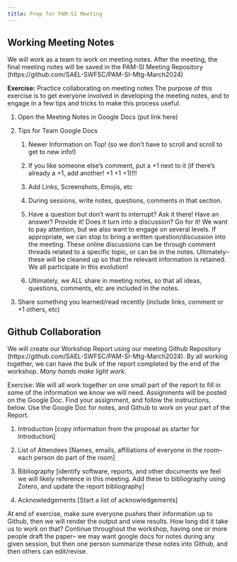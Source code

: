 ```yaml
---
title: Prep for PAM-SI Meeting
---
```


## Working Meeting Notes

We will work as a team to work on meeting notes. After the meeting, the final meeting notes will be saved in the PAM-SI Meeting Repository (https://github.com/SAEL-SWFSC/PAM-SI-Mtg-March2024)

**Exercise:** Practice collaborating on meeting notes The purpose of this exercise is to get everyone involved in developing the meeting notes, and to engage in a few tips and tricks to make this process useful.

1.  Open the Meeting Notes in Google Docs (put link here)

2.  Tips for Team Google Docs

    1.  Newer Information on Top! (so we don't have to scroll and scroll to get to new info!)

    2.  If you like someone else's comment, put a +1 next to it (if there's already a +1, add another! +1 +1 +1)!!!

    3.  Add Links, Screenshots, Emojis, etc

    4.  During sessions, write notes, questions, comments in that section.

    5.  Have a question but don't want to interrupt? Ask it there! Have an answer? Provide it! Does it turn into a discussion? Go for it! We want to pay attention, but we also want to engage on several levels. If appropriate, we can stop to bring a written question/discussion into the meeting. These online discussions can be through comment threads related to a specific topic, or can be in the notes. Ultimately– these will be cleaned up so that the relevant information is retained. We all participate in this evolution!

    6.  Ultimately, we ALL share in meeting notes, so that all ideas, questions, comments, etc are included in the notes.

3.  Share something you learned/read recently (include links, comment or +1 others, etc)

## Github Collaboration

We will create our Workshop Report using our meeting Github Repository (https://github.com/SAEL-SWFSC/PAM-SI-Mtg-March2024). By all working together, we can have the bulk of the report completed by the end of the workshop. *Many hands make light work.*

Exercise: We will all work together on one small part of the report to fill in some of the information we know we will need. Assignments will be posted on the Google Doc. Find your assignment, and follow the instructions, below. Use the Google Doc for notes, and Github to work on your part of the Report.

1.  Introduction \[copy information from the proposal as starter for Introduction\]

2.  List of Attendees \[Names, emails, affiliations of everyone in the room– each person do part of the room\]

3.  Bibliography \[identify software, reports, and other documents we feel we will likely reference in this meeting. Add these to bibliography using Zotero, and update the report bibliography\]

4.  Acknowledgements \[Start a list of acknowledgements\]

At end of exercise, make sure everyone pushes their information up to Github, then we will render the output and view results. How long did it take us to work on that? Continue throughout the workshop, having one or more people draft the paper– we may want google docs for notes during any given session, but then one person summarize these notes into Github, and then others can edit/revise.
